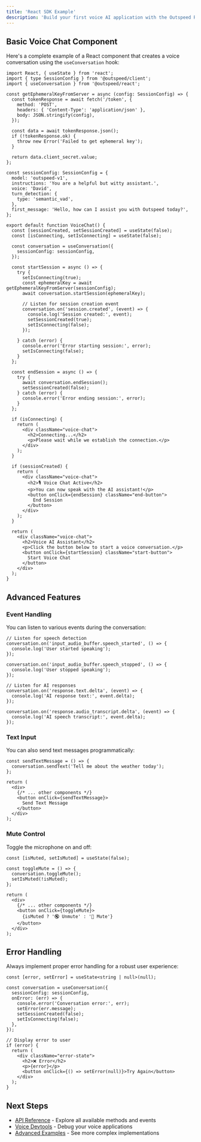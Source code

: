```yaml
---
title: 'React SDK Example'
description: 'Build your first voice AI application with the Outspeed React SDK'
---
```


## Basic Voice Chat Component

Here's a complete example of a React component that creates a voice conversation using the `useConversation` hook:

```tsx
import React, { useState } from 'react';
import { type SessionConfig } from '@outspeed/client';
import { useConversation } from '@outspeed/react';

const getEphemeralKeyFromServer = async (config: SessionConfig) => {
  const tokenResponse = await fetch('/token', {
    method: 'POST',
    headers: { 'Content-Type': 'application/json' },
    body: JSON.stringify(config),
  });

  const data = await tokenResponse.json();
  if (!tokenResponse.ok) {
    throw new Error('Failed to get ephemeral key');
  }

  return data.client_secret.value;
};

const sessionConfig: SessionConfig = {
  model: 'outspeed-v1',
  instructions: 'You are a helpful but witty assistant.',
  voice: 'David',
  turn_detection: {
    type: 'semantic_vad',
  },
  first_message: 'Hello, how can I assist you with Outspeed today?',
};

export default function VoiceChat() {
  const [sessionCreated, setSessionCreated] = useState(false);
  const [isConnecting, setIsConnecting] = useState(false);

  const conversation = useConversation({
    sessionConfig: sessionConfig,
  });

  const startSession = async () => {
    try {
      setIsConnecting(true);
      const ephemeralKey = await getEphemeralKeyFromServer(sessionConfig);
      await conversation.startSession(ephemeralKey);

      // Listen for session creation event
      conversation.on('session.created', (event) => {
        console.log('Session created:', event);
        setSessionCreated(true);
        setIsConnecting(false);
      });

    } catch (error) {
      console.error('Error starting session:', error);
      setIsConnecting(false);
    }
  };

  const endSession = async () => {
    try {
      await conversation.endSession();
      setSessionCreated(false);
    } catch (error) {
      console.error('Error ending session:', error);
    }
  };

  if (isConnecting) {
    return (
      <div className="voice-chat">
        <h2>Connecting...</h2>
        <p>Please wait while we establish the connection.</p>
      </div>
    );
  }

  if (sessionCreated) {
    return (
      <div className="voice-chat">
        <h2>🎙️ Voice Chat Active</h2>
        <p>You can now speak with the AI assistant!</p>
        <button onClick={endSession} className="end-button">
          End Session
        </button>
      </div>
    );
  }

  return (
    <div className="voice-chat">
      <h2>Voice AI Assistant</h2>
      <p>Click the button below to start a voice conversation.</p>
      <button onClick={startSession} className="start-button">
        Start Voice Chat
      </button>
    </div>
  );
}
```

## Advanced Features

### Event Handling

You can listen to various events during the conversation:

```tsx
// Listen for speech detection
conversation.on('input_audio_buffer.speech_started', () => {
  console.log('User started speaking');
});

conversation.on('input_audio_buffer.speech_stopped', () => {
  console.log('User stopped speaking');
});

// Listen for AI responses
conversation.on('response.text.delta', (event) => {
  console.log('AI response text:', event.delta);
});

conversation.on('response.audio_transcript.delta', (event) => {
  console.log('AI speech transcript:', event.delta);
});
```

### Text Input

You can also send text messages programmatically:

```tsx
const sendTextMessage = () => {
  conversation.sendText('Tell me about the weather today');
};

return (
  <div>
    {/* ... other components */}
    <button onClick={sendTextMessage}>
      Send Text Message
    </button>
  </div>
);
```

### Mute Control

Toggle the microphone on and off:

```tsx
const [isMuted, setIsMuted] = useState(false);

const toggleMute = () => {
  conversation.toggleMute();
  setIsMuted(!isMuted);
};

return (
  <div>
    {/* ... other components */}
    <button onClick={toggleMute}>
      {isMuted ? '🔇 Unmute' : '🎤 Mute'}
    </button>
  </div>
);
```

## Error Handling

Always implement proper error handling for a robust user experience:

```tsx
const [error, setError] = useState<string | null>(null);

const conversation = useConversation({
  sessionConfig: sessionConfig,
  onError: (err) => {
    console.error('Conversation error:', err);
    setError(err.message);
    setSessionCreated(false);
    setIsConnecting(false);
  },
});

// Display error to user
if (error) {
  return (
    <div className="error-state">
      <h2>❌ Error</h2>
      <p>{error}</p>
      <button onClick={() => setError(null)}>Try Again</button>
    </div>
  );
}
```

## Next Steps

- [API Reference](/api-spec/client) - Explore all available methods and events
- [Voice Devtools](/get-started/voice-devtools) - Debug your voice applications
- [Advanced Examples](/get-started/examples) - See more complex implementations